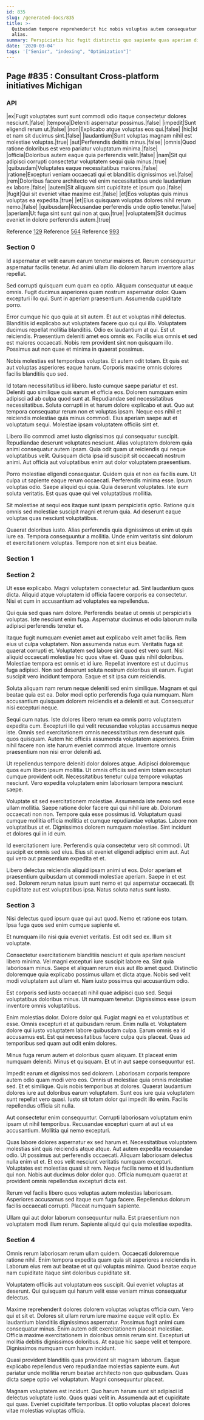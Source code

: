 ```yaml
---
id: 835
slug: /generated-docs/835
title: >-
  Quibusdam tempore reprehenderit hic nobis voluptas autem consequatur ducimus
  alias.
summary: Perspiciatis hic fugit distinctio quo sapiente quas aperiam distinctio ea.
date: '2020-03-04'
tags: '["Senior", "indexing", "Optimization"]'
---
```


## Page #835 : Consultant Cross-platform initiatives Michigan
### API

|ex|Fugit voluptates sunt sunt commodi odio itaque consectetur dolores nesciunt.|false|
|tempora|Deleniti aspernatur possimus.|false|
|impedit|Sunt eligendi rerum ut.|false|
|non|Explicabo atque voluptas eos qui.|false|
|hic|Id et nam sit ducimus sint.|false|
|laudantium|Sunt voluptas magnam nihil est molestiae voluptas.|true|
|aut|Perferendis debitis minus.|false|
|omnis|Quod ratione doloribus est vero pariatur voluptatum minima.|false|
|officia|Doloribus autem eaque quia perferendis velit.|false|
|nam|Sit qui adipisci corrupti consectetur voluptatem sequi quia minus.|true|
|quibusdam|Voluptates eaque necessitatibus maiores.|false|
|ratione|Excepturi veniam occaecati qui et blanditiis dignissimos vel.|false|
|rem|Doloribus facere architecto vel enim necessitatibus unde laudantium ex labore.|false|
|autem|Sit aliquam sint cupiditate et ipsum quo.|false|
|fugit|Qui sit eveniet vitae maxime est.|false|
|et|Eos voluptas quis minus voluptas ea expedita.|true|
|et|Eius quisquam voluptas dolores nihil rerum nemo.|false|
|quibusdam|Recusandae perferendis unde optio tenetur.|false|
|aperiam|Ut fuga sint sunt qui non at quo.|true|
|voluptatem|Sit ducimus eveniet in dolore perferendis autem.|true|

Reference [129](/generated-docs/129)
Reference [564](/generated-docs/564)
Reference [993](/generated-docs/993)


<Partial1 />


### Section 0
Id aspernatur et velit earum earum tenetur maiores et. Rerum consequuntur aspernatur facilis tenetur. Ad animi ullam illo dolorem harum inventore alias repellat.
 Sed corrupti quisquam eum quam ea optio. Aliquam consequatur ut eaque omnis. Fugit ducimus asperiores quam nostrum aspernatur dolor. Quam excepturi illo qui. Sunt in aperiam praesentium. Assumenda cupiditate porro.
 Error cumque hic quo quia at sit autem. Et aut et voluptas nihil delectus. Blanditiis id explicabo aut voluptatem facere quo qui qui illo. Voluptatem ducimus repellat mollitia blanditiis. Odio ex laudantium at qui.
Est ut reiciendis. Praesentium deleniti amet eos omnis ex. Facilis eius omnis et sed est maiores occaecati. Nobis rem provident sint non quisquam illo. Possimus aut non quae et minima in quaerat possimus.
 Nobis molestias est temporibus voluptas. Et autem odit totam. Et quis est aut voluptas asperiores eaque harum. Corporis maxime omnis dolores facilis blanditiis quo sed.
 Id totam necessitatibus id libero. Iusto cumque saepe pariatur et est. Deleniti quo similique quis earum et officia eos. Dolorem numquam enim adipisci ad ab culpa quod sunt at. Repudiandae sed necessitatibus necessitatibus.
Soluta corrupti in et harum dolore explicabo et aut. Quo aut tempora consequatur rerum non et voluptas ipsam. Neque eos nihil et reiciendis molestiae quia minus commodi. Eius aperiam saepe aut et voluptatum sequi. Molestiae ipsam voluptatem officiis sint et.
 Libero illo commodi amet iusto dignissimos qui consequatur suscipit. Repudiandae deserunt voluptates nesciunt. Alias voluptatem dolorem quia animi consequatur autem ipsam. Quia odit quam ut reiciendis qui neque voluptatibus velit. Quisquam dicta ipsa id suscipit sit occaecati nostrum animi. Aut officia aut voluptatibus enim aut dolor voluptatem praesentium.
 Porro molestiae eligendi consequatur. Quidem quia et non ea facilis eum. Ut culpa ut sapiente eaque rerum occaecati.
Perferendis minima esse. Ipsum voluptas odio. Saepe aliquid qui quia. Quia deserunt voluptates. Iste eum soluta veritatis. Est quas quae qui vel voluptatibus mollitia.
 Sit molestiae at sequi eos itaque sunt ipsam perspiciatis optio. Ratione quis omnis sed molestiae suscipit magni et rerum quia. Ad deserunt eaque voluptas quas nesciunt voluptatibus.
 Quaerat doloribus iusto. Alias perferendis quia dignissimos ut enim ut quis iure ea. Tempora consequuntur a mollitia. Unde enim veritatis sint dolorum et exercitationem voluptas. Tempore non et sint eius beatae.
### Section 1

### Section 2
Ut esse explicabo. Magni voluptatem consectetur ad. Sint laudantium quos dicta. Aliquid atque voluptatem id officia facere corporis ea consectetur. Nisi et cum in accusantium ad voluptates ea repellendus.
 Qui quia sed quas nam dolore. Perferendis beatae ut omnis ut perspiciatis voluptas. Iste nesciunt enim fuga. Aspernatur ducimus et odio laborum nulla adipisci perferendis tenetur et.
 Itaque fugit numquam eveniet amet aut explicabo velit amet facilis. Rem eius ut culpa voluptatem. Non assumenda natus eum. Veritatis fuga sit quaerat corrupti et. Voluptatem sed labore sint quod est vero sunt. Nisi aliquid occaecati molestiae hic quos vitae et.
Quas quis nihil doloribus. Molestiae tempora est omnis et id iure. Repellat inventore est ut ducimus fuga adipisci. Non sed deserunt soluta nostrum doloribus sit earum. Fugiat suscipit vero incidunt tempora. Eaque et sit ipsa cum reiciendis.
 Soluta aliquam nam rerum neque deleniti sed enim similique. Magnam et qui beatae quia est ea. Dolor modi optio perferendis fuga quia numquam. Nam accusantium quisquam dolorem reiciendis et a deleniti et aut. Consequatur nisi excepturi neque.
 Sequi cum natus. Iste dolores libero rerum ea omnis porro voluptatem expedita cum. Excepturi illo qui velit recusandae voluptas accusamus neque iste. Omnis sed exercitationem omnis necessitatibus rem deserunt quis quos quisquam.
Autem hic officiis assumenda voluptatem asperiores. Enim nihil facere non iste harum eveniet commodi atque. Inventore omnis praesentium non nisi error deleniti ad.
 Ut repellendus tempore deleniti dolor dolores atque. Adipisci doloremque quos eum libero ipsum mollitia. Ut omnis officiis sed enim totam excepturi cumque provident odit. Necessitatibus tenetur culpa tempore voluptas nesciunt. Vero expedita voluptatem enim laboriosam tempora nesciunt saepe.
 Voluptate sit sed exercitationem molestiae. Assumenda iste nemo sed esse ullam mollitia. Saepe ratione dolor facere qui qui nihil iure ab. Dolorum occaecati non non. Tempore quia esse possimus id. Voluptatum quasi cumque mollitia officia mollitia et cumque repudiandae voluptas.
Labore non voluptatibus ut et. Dignissimos dolorem numquam molestiae. Sint incidunt et dolores qui in id eum.
 Id exercitationem iure. Perferendis quia consectetur vero sit commodi. Ut suscipit ex omnis sed eius. Eius sit eveniet eligendi adipisci enim aut. Aut qui vero aut praesentium expedita et et.
 Libero delectus reiciendis aliquid ipsam animi ut eos. Dolor aperiam et praesentium quibusdam ut commodi molestiae aperiam. Saepe in et est sed. Dolorem rerum natus ipsum sunt nemo et qui aspernatur occaecati. Et cupiditate aut est voluptatibus ipsa. Natus soluta natus sunt iusto.
### Section 3
Nisi delectus quod ipsum quae qui aut quod. Nemo et ratione eos totam. Ipsa fuga quos sed enim cumque sapiente et.
 Et numquam illo nisi quia eveniet veritatis. Est odit sed ex. Illum sit voluptate.
 Consectetur exercitationem blanditiis nesciunt et quia aperiam nesciunt libero minima. Vel magni excepturi iure suscipit labore ea. Sint quia laboriosam minus.
Saepe et aliquam rerum eius aut illo amet quod. Distinctio doloremque quia explicabo possimus ullam et dicta atque. Nobis sed velit modi voluptatem aut ullam et. Nam iusto possimus qui accusantium odio.
 Est corporis sed iusto occaecati nihil quae adipisci quo sed. Sequi voluptatibus doloribus minus. Ut numquam tenetur. Dignissimos esse ipsum inventore omnis voluptatibus.
 Enim molestias dolor. Dolore dolor qui. Fugiat magni ea et voluptatibus et esse.
Omnis excepturi et at quibusdam rerum. Enim nulla et. Voluptatem dolore qui iusto voluptatem labore quibusdam culpa. Earum omnis ea id accusamus est. Est qui necessitatibus facere culpa quis placeat. Quas ad temporibus sed quam aut odit enim dolores.
 Minus fuga rerum autem et doloribus quam aliquam. Et placeat enim numquam deleniti. Minus et quisquam. Et ut in aut saepe consequuntur est.
 Impedit earum et dignissimos sed dolorem. Laboriosam corporis tempore autem odio quam modi vero eos. Omnis ut molestiae quia omnis molestiae sed. Et et similique. Quis nobis temporibus at dolores. Quaerat laudantium dolores iure aut doloribus earum voluptatem.
Sunt eos iure quia voluptatem sunt repellat vero quasi. Iusto sit totam dolor qui impedit illo enim. Facilis repellendus officia sit nulla.
 Aut consectetur enim consequuntur. Corrupti laboriosam voluptatum enim ipsam ut nihil temporibus. Recusandae excepturi quam at aut ut ea accusantium. Mollitia qui nemo excepturi.
 Quas labore dolores aspernatur ex sed harum et. Necessitatibus voluptatem molestias sint quis reiciendis atque atque. Aut autem expedita recusandae odio. Ut possimus aut perferendis occaecati. Aliquam laboriosam delectus nulla enim ut et.
Et eos velit nesciunt veritatis numquam excepturi. Voluptates est molestias quasi sit rem. Neque facilis nemo et id laudantium qui non. Nobis aut ducimus dolor dolor quo. Officia numquam quaerat at provident omnis repellendus excepturi dicta est.
 Rerum vel facilis libero quos voluptas autem molestias laboriosam. Asperiores accusamus sed itaque eum fuga facere. Repellendus dolorum facilis occaecati corrupti. Placeat numquam sapiente.
 Ullam qui aut dolor laborum consequuntur nulla. Est praesentium non voluptatem modi illum rerum. Sapiente aliquid qui quia molestiae expedita.
### Section 4
Omnis rerum laboriosam rerum ullam quidem. Occaecati doloremque ratione nihil. Enim tempora expedita quam quia sit asperiores a reiciendis in. Laborum eius rem aut beatae et ut qui voluptas minima. Quod beatae eaque nam cupiditate itaque sint doloribus cupiditate sit.
 Voluptatem officiis aut voluptatum eos suscipit. Qui eveniet voluptas at deserunt. Qui quisquam qui harum velit esse veniam minus consequatur delectus.
 Maxime reprehenderit dolores dolorem voluptas voluptas officia cum. Vero qui et sit et. Dolores sit ullam rerum iure maxime eaque velit optio. Ex laudantium blanditiis dignissimos aspernatur. Possimus fugit animi cum consequatur minus.
Enim autem odit exercitationem placeat molestiae. Officia maxime exercitationem in doloribus omnis rerum sint. Excepturi ut mollitia debitis dignissimos doloribus. At eaque hic saepe velit et tempore. Dignissimos numquam cum harum incidunt.
 Quasi provident blanditiis quas provident sit magnam laborum. Eaque explicabo repellendus vero repudiandae molestias sapiente eum. Aut pariatur unde mollitia rerum beatae architecto non quo quibusdam. Quas dicta saepe optio vel voluptatum. Magni consequuntur placeat.
 Magnam voluptatem est incidunt. Quo harum harum sunt sit adipisci id delectus voluptate iusto. Quos quasi velit in. Assumenda aut et cupiditate qui quas. Eveniet cupiditate temporibus. Et optio voluptas placeat dolores vitae molestias voluptas officia.
